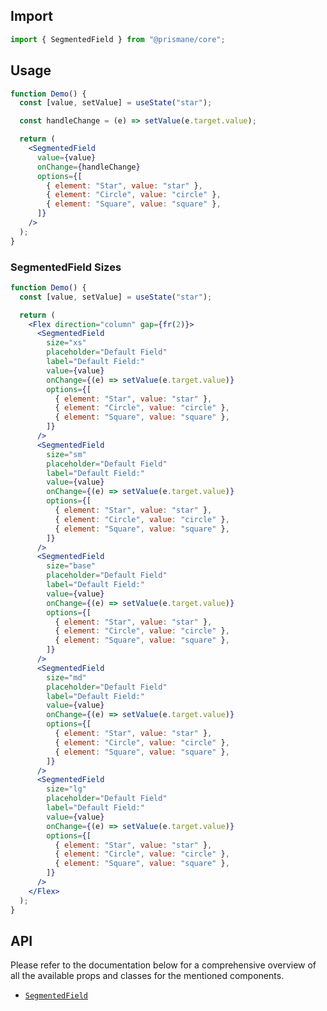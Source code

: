 ## Import

```js
import { SegmentedField } from "@prismane/core";
```

## Usage

```jsx
function Demo() {
  const [value, setValue] = useState("star");

  const handleChange = (e) => setValue(e.target.value);

  return (
    <SegmentedField
      value={value}
      onChange={handleChange}
      options={[
        { element: "Star", value: "star" },
        { element: "Circle", value: "circle" },
        { element: "Square", value: "square" },
      ]}
    />
  );
}
```

### SegmentedField Sizes

```jsx
function Demo() {
  const [value, setValue] = useState("star");

  return (
    <Flex direction="column" gap={fr(2)}>
      <SegmentedField
        size="xs"
        placeholder="Default Field"
        label="Default Field:"
        value={value}
        onChange={(e) => setValue(e.target.value)}
        options={[
          { element: "Star", value: "star" },
          { element: "Circle", value: "circle" },
          { element: "Square", value: "square" },
        ]}
      />
      <SegmentedField
        size="sm"
        placeholder="Default Field"
        label="Default Field:"
        value={value}
        onChange={(e) => setValue(e.target.value)}
        options={[
          { element: "Star", value: "star" },
          { element: "Circle", value: "circle" },
          { element: "Square", value: "square" },
        ]}
      />
      <SegmentedField
        size="base"
        placeholder="Default Field"
        label="Default Field:"
        value={value}
        onChange={(e) => setValue(e.target.value)}
        options={[
          { element: "Star", value: "star" },
          { element: "Circle", value: "circle" },
          { element: "Square", value: "square" },
        ]}
      />
      <SegmentedField
        size="md"
        placeholder="Default Field"
        label="Default Field:"
        value={value}
        onChange={(e) => setValue(e.target.value)}
        options={[
          { element: "Star", value: "star" },
          { element: "Circle", value: "circle" },
          { element: "Square", value: "square" },
        ]}
      />
      <SegmentedField
        size="lg"
        placeholder="Default Field"
        label="Default Field:"
        value={value}
        onChange={(e) => setValue(e.target.value)}
        options={[
          { element: "Star", value: "star" },
          { element: "Circle", value: "circle" },
          { element: "Square", value: "square" },
        ]}
      />
    </Flex>
  );
}
```

## API

Please refer to the documentation below for a comprehensive overview of all the available props and classes for the mentioned components.

- [`SegmentedField`](/docs/components-api/segmented-field-api)
